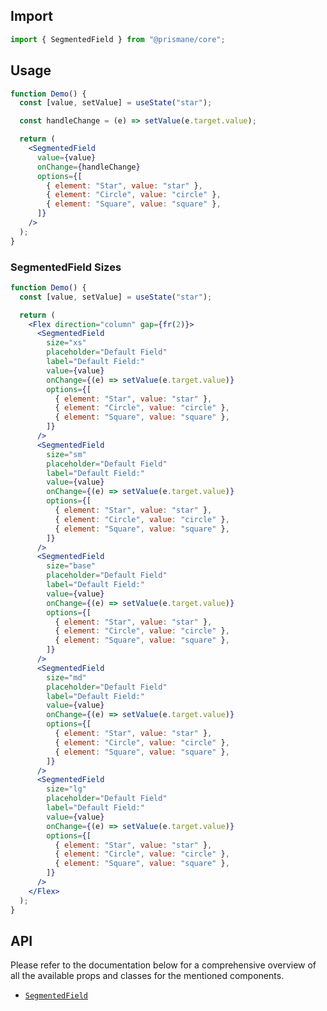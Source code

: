 ## Import

```js
import { SegmentedField } from "@prismane/core";
```

## Usage

```jsx
function Demo() {
  const [value, setValue] = useState("star");

  const handleChange = (e) => setValue(e.target.value);

  return (
    <SegmentedField
      value={value}
      onChange={handleChange}
      options={[
        { element: "Star", value: "star" },
        { element: "Circle", value: "circle" },
        { element: "Square", value: "square" },
      ]}
    />
  );
}
```

### SegmentedField Sizes

```jsx
function Demo() {
  const [value, setValue] = useState("star");

  return (
    <Flex direction="column" gap={fr(2)}>
      <SegmentedField
        size="xs"
        placeholder="Default Field"
        label="Default Field:"
        value={value}
        onChange={(e) => setValue(e.target.value)}
        options={[
          { element: "Star", value: "star" },
          { element: "Circle", value: "circle" },
          { element: "Square", value: "square" },
        ]}
      />
      <SegmentedField
        size="sm"
        placeholder="Default Field"
        label="Default Field:"
        value={value}
        onChange={(e) => setValue(e.target.value)}
        options={[
          { element: "Star", value: "star" },
          { element: "Circle", value: "circle" },
          { element: "Square", value: "square" },
        ]}
      />
      <SegmentedField
        size="base"
        placeholder="Default Field"
        label="Default Field:"
        value={value}
        onChange={(e) => setValue(e.target.value)}
        options={[
          { element: "Star", value: "star" },
          { element: "Circle", value: "circle" },
          { element: "Square", value: "square" },
        ]}
      />
      <SegmentedField
        size="md"
        placeholder="Default Field"
        label="Default Field:"
        value={value}
        onChange={(e) => setValue(e.target.value)}
        options={[
          { element: "Star", value: "star" },
          { element: "Circle", value: "circle" },
          { element: "Square", value: "square" },
        ]}
      />
      <SegmentedField
        size="lg"
        placeholder="Default Field"
        label="Default Field:"
        value={value}
        onChange={(e) => setValue(e.target.value)}
        options={[
          { element: "Star", value: "star" },
          { element: "Circle", value: "circle" },
          { element: "Square", value: "square" },
        ]}
      />
    </Flex>
  );
}
```

## API

Please refer to the documentation below for a comprehensive overview of all the available props and classes for the mentioned components.

- [`SegmentedField`](/docs/components-api/segmented-field-api)
